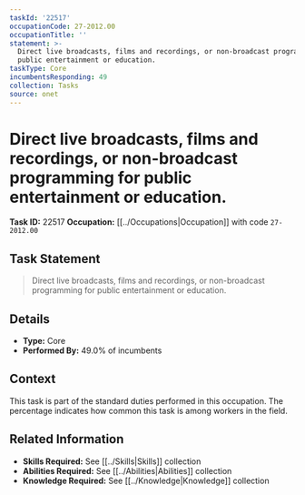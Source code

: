 ```yaml
---
taskId: '22517'
occupationCode: 27-2012.00
occupationTitle: ''
statement: >-
  Direct live broadcasts, films and recordings, or non-broadcast programming for
  public entertainment or education.
taskType: Core
incumbentsResponding: 49
collection: Tasks
source: onet
---
```

# Direct live broadcasts, films and recordings, or non-broadcast programming for public entertainment or education.

**Task ID:** 22517
**Occupation:** [[../Occupations|Occupation]] with code `27-2012.00`

## Task Statement

> Direct live broadcasts, films and recordings, or non-broadcast programming for public entertainment or education.

## Details

- **Type:** Core
- **Performed By:** 49.0% of incumbents

## Context

This task is part of the standard duties performed in this occupation. The percentage indicates how common this task is among workers in the field.

## Related Information

- **Skills Required:** See [[../Skills|Skills]] collection
- **Abilities Required:** See [[../Abilities|Abilities]] collection
- **Knowledge Required:** See [[../Knowledge|Knowledge]] collection
